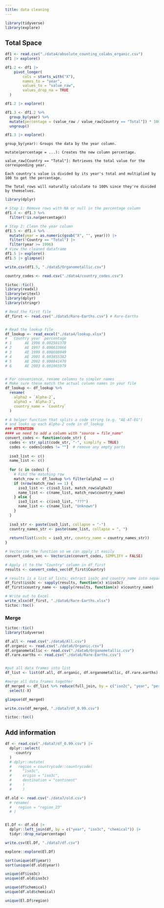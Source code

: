```yaml
---
title: data cleaning
---
```


```r
library(tidyverse)
library(explore)
```


## Total Space

```r

df1 <- read.csv("./data4/absolute_counting_colabs_organic.csv")
df1 |> explore()
```

```r

df1.2 <- df1 |> 
    pivot_longer(
        cols = starts_with("X"),
        names_to = "year",
        values_to = "value_raw",
        values_drop_na = TRUE
  )

df1.2 |> explore()
```

```r

df1.3 <- df1.2 %>%
  group_by(year) %>%
  mutate(percentage = (value_raw / value_raw[Country == "Total"]) * 100) %>%
  ungroup()

df1.3 |> explore()
```

::: {.callout-note}
    group_by(year): Groups the data by the year column.

    mutate(percentage = ...): Creates the new column percentage.

    value_raw[Country == "Total"]: Retrieves the total value for the corresponding year.

    Each country's value is divided by its year's total and multiplied by 100 to get the percentage.

    The Total rows will naturally calculate to 100% since they're divided by themselves.
:::

```r

library(dplyr)

# Step 1: Remove rows with NA or null in the percentage column
df1.4 <- df1.3 %>%
  filter(!is.na(percentage))

# Step 2: Clean the year column
df1.5 <- df1.4 %>%
  mutate(year = as.numeric(gsub("X", "", year))) |>
  filter(!Country == "Total") |> 
  filter(year >= 1996)
# View the cleaned dataframe
df1.5 |> explore()
df1.5 |> glimpse()

write.csv(df1.5, "./data5/Organometallic.csv")
```


```r
country_codes <- read.csv("./data4/country_codes.csv")
```


```r
tictoc::tic()
library(readxl)
library(writexl)
library(dplyr)
library(stringr)

# Read the first file
df_first <- read.csv("./data5/Rare-Earths.csv") # Rare-Earths


# Read the lookup file
df_lookup <- read_excel("./data4/lookup.xlsx")
#   Country year  percentage
# 1      AE 1996 0.002591378
# 2      AE 1997 0.000633066
# 3      AE 1999 0.000608049
# 4      AE 2001 0.003855382
# 5      AE 2002 0.000841470
# 6      AE 2003 0.001065979


# For convenience, rename columns to simpler names
# Make sure these match the actual column names in your file
df_lookup <- df_lookup %>%
  rename(
    alpha2 = `Alpha-2`,
    alpha3 = `Alpha-3`,
    country_name = `Country`
  )

# A helper function that splits a code string (e.g. "AE-AT-EG")
# and looks up each Alpha-2 code in df_lookup
### ATTENTION
#### we need to add a column with "source = file_name"
convert_codes <- function(code_str) {
  codes <- str_split(code_str, "-", simplify = TRUE)
  codes <- codes[codes != ""]  # remove any empty parts
  
  iso3_list <- c()
  name_list <- c()
  
  for (c in codes) {
    # Find the matching row
    match_row <- df_lookup %>% filter(alpha2 == c)
    if (nrow(match_row) == 1) {
      iso3_list <- c(iso3_list, match_row$alpha3)
      name_list <- c(name_list, match_row$country_name)
    } else {
      iso3_list <- c(iso3_list, "???")
      name_list <- c(name_list, "Unknown")
    }
  }
  
  iso3_str <- paste(iso3_list, collapse = "-")
  country_names_str <- paste(name_list, collapse = ", ")
  
  return(list(iso3c = iso3_str, country_name = country_names_str))
}

# Vectorize the function so we can apply it easily
convert_codes_vec <- Vectorize(convert_codes, SIMPLIFY = FALSE)

# Apply it to the "Country" column in df_first
results <- convert_codes_vec(df_first$Country)

# results is a list of lists; extract iso3c and country_name into separate vectors
df_first$iso3c <- sapply(results, function(x) x$iso3c)
df_first$country_name <- sapply(results, function(x) x$country_name)

# Write out to Excel
write_xlsx(df_first, "./data6/Rare-Earths.xlsx")
tictoc::toc()
```


### Merge

```r
tictoc::tic()
library(tidyverse)

df.all <- read.csv("./data6/All.csv")
df.organic <- read.csv("./data6/Organic.csv")
df.organometallic <- read.csv("./data6/Organometallic.csv")
df.rare.earths <- read.csv("./data6/Rare-Earths.csv")


#put all data frames into list
df_list <- list(df.all, df.organic, df.organometallic, df.rare.earths)      

#merge all data frames together
df_merged <- df_list %>% reduce(full_join, by = c("iso2c", "year", "percentage", "iso3c", "country", "chemical")) |> 
  select(-X)

glimpse(df_merged)

write.csv(df_merged, "./data7/df_0.99.csv") 

tictoc::toc()

```



## Add information




```r

df <- read.csv("./data7/df_0.99.csv") |> 
  dplyr::select(
    -country
  )
  # dplyr::mutate(
  #   region = countrycode::countrycode(
  #     "ìso3c", 
  #     origin = "iso3c", 
  #     destination = "continent"
  #     )
  #     )

df.old <- read.csv("./data7/old.csv") 
  # rename(
  #   region = "region_23"
  # )


El.Df <- df.old |> 
  dplyr::left_join(df, by = c("year", "iso3c", "chemical")) |> 
  tidyr::drop_na(percentage)

write.csv(El.Df, "./data7/df.csv")

explore::explore(El.Df)

```

```r
sort(unique(df$year))
sort(unique(df.old$year))

unique(df$iso3c)
unique(df.old$iso3c)

unique(df$chemical)
unique(df.old$chemical)

unique(El.Df$region)
```